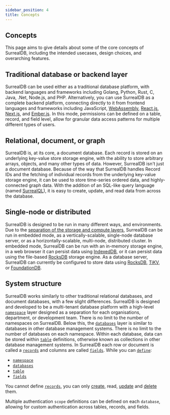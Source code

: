 ```yaml
---
sidebar_position: 4
title: Concepts
---
```


## Concepts
This page aims to give details about some of the core concepts of SurrealDB, including the intended usecases, design choices, and overarching features.

## Traditional database or backend layer
SurrealDB can be used either as a traditional database platform, with backend languages and frameworks including Golang, Python, Rust, C, Java, .Net, Node.js, and PHP. Alternatively, you can use SurrealDB as a complete backend platform, connecting directly to it from frontend languages and frameworks including JavaScript, [WebAssembly](https://webassembly.org/), [React.js](https://react.dev/), [Next.js](https://nextjs.org/), and [Ember.js](https://emberjs.com/). In this mode, permissions can be defined on a table, record, and field level, allow for granular data access patterns for multiple different types of users.

## Relational, document, or graph
SurrealDB is, at its core, a document database. Each record is stored on an underlying key-value store storage engine, with the ability to store arbitrary arrays, objects, and many other types of data. However, SurrealDB isn't just a document database. Because of the way that SurrealDB handles Record IDs and the fetching of individual records from the underlying key-value storage engine, it can be used to store time-series ordered data, and highly-connected graph data. With the addition of an SQL-like query language (named [SurrealQL](/docs/surrealql/overview)), it is easy to create, update, and read data from across the database.

## Single-node or distributed
SurrealDB is designed to be run in many different ways, and environments. Due to the [separation of the storage and compute layers](/docs/introduction/architecture), SurrealDB can be run in embedded mode, as a vertically-scalable, single-node database server, or as a horizontally-scalable, multi-node, distributed cluster. In embedded mode, SurrealDB can be run with an in-memory storage engine, in a web browser it can persist data using [IndexedDB](https://web.dev/indexeddb/), or it can persist data using the file-based [RocksDB](https://rocksdb.org/) storage engine. As a database server, SurrealDB can currently be configured to store data using [RocksDB](https://rocksdb.org/), [TiKV](https://tikv.org/), or [FoundationDB](https://www.foundationdb.org/).

## System structure
SurrealDB works similarly to other traditional relational databases, and document databases, with a few slight differences. SurrealDB is designed and developed to be a multi-tenant database platform with a high-level [`namespace`](/docs/surrealql/statements/define/namespace) layer designed as a separation for each organisations, department, or development team. There is no limit to the number of namespaces on SurrealDB. Below this, the [`databases`](/docs/surrealql/statements/define/database) layer is similar to databases in other database management systems. There is no limit to the number of databases on each namespace. Within each database, data can be stored within [`table`](/docs/surrealql/statements/define/table) definitions, otherwise known as collections in other database management systems. In SurrealDB each row or document is called a [`records`](/docs/surrealql/datamodel/ids) and columns are called [`fields`](/docs/surrealql/statements/define/field). While you can [`define`](/docs/surrealql/statements/define):

- [`namespace`](/docs/surrealql/statements/define/namespace)
- [`databases`](/docs/surrealql/statements/define/database)
- [`table`](/docs/surrealql/statements/define/table)
- [`fields`](/docs/surrealql/statements/define/field)

You cannot define [`records`](/docs/surrealql/datamodel/ids), you can only [create](/docs/surrealql/statements/create), read, [update](/docs/surrealql/statements/update) and [delete](/docs/surrealql/statements/delete) them.

Multiple authentication `scope` definitions can be defined on each `database`, allowing for custom authentication across tables, records, and fields.
